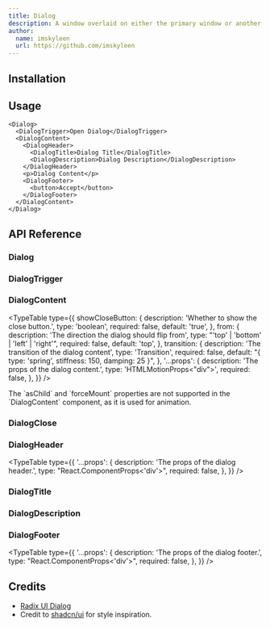 ```yaml
---
title: Dialog
description: A window overlaid on either the primary window or another dialog window, rendering the content underneath inert.
author:
  name: imskyleen
  url: https://github.com/imskyleen
---
```


<ComponentPreview name="demo-components-radix-dialog" />

## Installation

<ComponentInstallation name="components-radix-dialog" />

## Usage

```tsx
<Dialog>
  <DialogTrigger>Open Dialog</DialogTrigger>
  <DialogContent>
    <DialogHeader>
      <DialogTitle>Dialog Title</DialogTitle>
      <DialogDescription>Dialog Description</DialogDescription>
    </DialogHeader>
    <p>Dialog Content</p>
    <DialogFooter>
      <button>Accept</button>
    </DialogFooter>
  </DialogContent>
</Dialog>
```

## API Reference

### Dialog

<div className="flex flex-col gap-2">
<ExternalLink
  href="https://animate-ui.com/docs/primitives/radix/dialog#dialog"
  text="Animate UI API Reference - Dialog Primitive"
/>

<ExternalLink
  href="https://www.radix-ui.com/primitives/docs/components/dialog#root"
  text="Radix UI API Reference - Dialog.Root"
/>
</div>

### DialogTrigger

<div className="flex flex-col gap-2">
<ExternalLink
  href="https://animate-ui.com/docs/primitives/radix/dialog#dialogtrigger"
  text="Animate UI API Reference - Dialog Trigger Primitive"
/>

<ExternalLink
  href="https://www.radix-ui.com/primitives/docs/components/dialog#trigger"
    text="Radix UI API Reference - Dialog.Trigger"
  />
</div>

### DialogContent

<div className="flex flex-col gap-2">
<ExternalLink
  href="https://animate-ui.com/docs/primitives/radix/dialog#dialogcontent"
  text="Animate UI API Reference - Dialog Content Primitive"
/>

<ExternalLink
  href="https://www.radix-ui.com/primitives/docs/components/dialog#content"
  text="Radix UI API Reference - Dialog.Content"
/>
</div>

<TypeTable
  type={{
    showCloseButton: {
      description: 'Whether to show the close button.',
      type: 'boolean',
      required: false,
      default: 'true',
    },
    from: {
      description: 'The direction the dialog should flip from',
      type: "'top' | 'bottom' | 'left' | 'right'",
      required: false,
      default: 'top',
    },
    transition: {
      description: 'The transition of the dialog content',
      type: 'Transition',
      required: false,
      default: "{ type: 'spring', stiffness: 150, damping: 25 }",
    },
    '...props': {
      description: 'The props of the dialog content.',
      type: 'HTMLMotionProps<"div">',
      required: false,
    },
  }}
/>

<Callout type="info">
  The `asChild` and `forceMount` properties are not supported in the
  `DialogContent` component, as it is used for animation.
</Callout>

### DialogClose

<div className="flex flex-col gap-2">
<ExternalLink
  href="https://animate-ui.com/docs/primitives/radix/dialog#dialogclose"
  text="Animate UI API Reference - Dialog Close Primitive"
/>

<ExternalLink
  href="https://www.radix-ui.com/primitives/docs/components/dialog#close"
  text="Radix UI API Reference - Dialog.Close"
/>
</div>

### DialogHeader

<ExternalLink
  href="https://animate-ui.com/docs/primitives/radix/dialog#dialogheader"
  text="Animate UI API Reference - Dialog Header Primitive"
/>

<TypeTable
  type={{
    '...props': {
      description: 'The props of the dialog header.',
      type: "React.ComponentProps<'div'>",
      required: false,
    },
  }}
/>

### DialogTitle

<div className="flex flex-col gap-2">
<ExternalLink
  href="https://animate-ui.com/docs/primitives/radix/dialog#dialogtitle"
  text="Animate UI API Reference - Dialog Title Primitive"
/>

<ExternalLink
  href="https://www.radix-ui.com/primitives/docs/components/dialog#title"
  text="Radix UI API Reference - Dialog.Title"
/>
</div>

### DialogDescription

<div className="flex flex-col gap-2">
<ExternalLink
  href="https://animate-ui.com/docs/primitives/radix/dialog#dialogdescription"
  text="Animate UI API Reference - Dialog Description Primitive"
/>

<ExternalLink
  href="https://www.radix-ui.com/primitives/docs/components/dialog#description"
  text="Radix UI API Reference - Dialog.Description"
/>
</div>

### DialogFooter

<ExternalLink
  href="https://animate-ui.com/docs/primitives/radix/dialog#dialogfooter"
  text="Animate UI API Reference - Dialog Footer Primitive"
/>

<TypeTable
  type={{
    '...props': {
      description: 'The props of the dialog footer.',
      type: "React.ComponentProps<'div'>",
      required: false,
    },
  }}
/>

## Credits

- [Radix UI Dialog](https://www.radix-ui.com/primitives/docs/components/dialog)
- Credit to [shadcn/ui](https://ui.shadcn.com/docs/components/dialog) for style inspiration.
